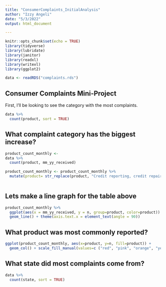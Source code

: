 ```yaml
---
title: "ConsumerComplaints_InitialAnalysis"
author: "Izzy Angeli"
date: "5/3/2022"
output: html_document

---
```


```r
knitr::opts_chunk$set(echo = TRUE)
library(tidyverse)
library(lubridate)
library(janitor)
library(readxl)
library(writexl)
library(ggplot2)

data <- readRDS("complaints.rds")

```

## Consumer Complaints Mini-Project

First, I'll be looking to see the category with the most complaints. 


```r

data %>% 
  count(product, sort = TRUE)

```

## What complaint category has the biggest increase?

```r

product_count_monthly <-
data %>% 
  count(product, mm_yy_received)

product_count_monthly <- product_count_monthly %>% 
  mutate(product= str_replace(product, "Credit reporting, credit repair services, or other personal consumer reports", "Credit reports and repairs"),product= str_replace(product, "Money transfer, virtual currency, or money service" , "Money services"), product= str_replace(product, "Payday loan, title loan, or personal loan", "Payday, title, personal loans")) 
  

```

## Lets make a line graph for the table above

```r

product_count_monthly %>%
  ggplot(aes(x = mm_yy_received, y = n, group=product, color=product)) +
  geom_line() + theme(axis.text.x = element_text(angle = 90))

```


## What product was most commonly reported? 

```r

ggplot(product_count_monthly, aes(x=product, y=n, fill=product)) +
  geom_col() + scale_fill_manual(values=c ("red", "pink", "orange", "yellow", "pink", "orange", "green", "blue" , "purple")) + theme(axis.text.x = element_text(angle = 90))


```


## What state did most complaints come from? 
```r

data %>% 
  count(state, sort = TRUE)


```

